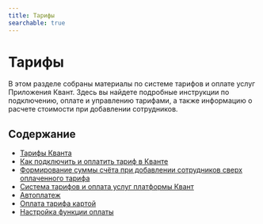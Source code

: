 ```yaml
---
title: Тарифы
searchable: true
---
```


# Тарифы

В этом разделе собраны материалы по системе тарифов и оплате услуг Приложения Квант. Здесь вы найдете подробные инструкции по подключению, оплате и управлению тарифами, а также информацию о расчете стоимости при добавлении сотрудников.

## Содержание

- [Тарифы Кванта](/reference/tariffs/tarify-kvanta)
- [Как подключить и оплатить тариф в Кванте](/reference/tariffs/connect-pay-tariff)
- [Формирование суммы счёта при добавлении сотрудников сверх оплаченного тарифа](/reference/tariffs/forming-invoice-extra-employees)
- [Система тарифов и оплата услуг платформы Квант](/reference/tariffs/tariff-system-payment)
- [Автоплатеж](/reference/tariffs/automatic-payment)
- [Оплата тарифа картой](/reference/tariffs/vybor-i-oplata-tarifa)
- [Настройка функции оплаты](/reference/tariffs/nastroika-funktsii-oplaty)
